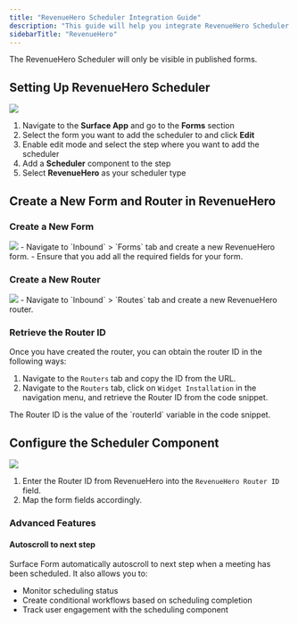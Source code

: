 ```yaml
---
title: "RevenueHero Scheduler Integration Guide"
description: "This guide will help you integrate RevenueHero Scheduler with Surface Forms"
sidebarTitle: "RevenueHero"
---
```


<Warning>
    The RevenueHero Scheduler will only be visible in published forms.
</Warning>

## Setting Up RevenueHero Scheduler

<Frame>
    <img src="/images/integrations/calendly/1.png" />
</Frame>

1. Navigate to the **Surface App** and go to the **Forms** section
2. Select the form you want to add the scheduler to and click **Edit**
3. Enable edit mode and select the step where you want to add the scheduler
4. Add a **Scheduler** component to the step
5. Select **RevenueHero** as your scheduler type

## Create a New Form and Router in RevenueHero

### Create a New Form
<Frame>
    <img src="/images/integrations/revenue-hero/1.png" />
</Frame>
- Navigate to `Inbound` > `Forms` tab and create a new RevenueHero form.
- Ensure that you add all the required fields for your form.

### Create a New Router
<Frame>
    <img src="/images/integrations/revenue-hero/2.png" />
</Frame>
- Navigate to `Inbound` > `Routes` tab and create a new RevenueHero router.

### Retrieve the Router ID
Once you have created the router, you can obtain the router ID in the following ways:

1. Navigate to the `Routers` tab and copy the ID from the URL.
2. Navigate to the `Routers` tab, click on `Widget Installation` in the navigation menu, and retrieve the Router ID from the code snippet.
<Tip>
    The Router ID is the value of the `routerId` variable in the code snippet.
</Tip>

## Configure the Scheduler Component
<Frame>
    <img src="/images/integrations/revenue-hero/3.png" />
</Frame>

1. Enter the Router ID from RevenueHero into the `RevenueHero Router ID` field.
2. Map the form fields accordingly.

### Advanced Features

#### Autoscroll to next step
Surface Form automatically autoscroll to next step when a meeting has been scheduled. It also allows you to:
- Monitor scheduling status
- Create conditional workflows based on scheduling completion
- Track user engagement with the scheduling component
